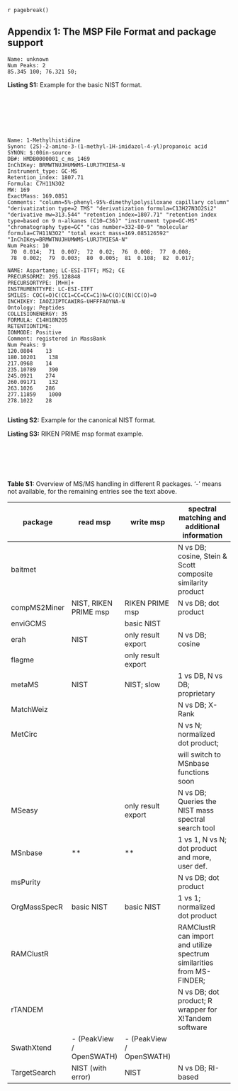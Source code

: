 `r pagebreak()`

## Appendix 1: The MSP File Format and package support {-}


```
Name: unknown
Num Peaks: 2
85.345 100; 76.321 50;
```
**Listing S1:** Example for the basic NIST format.

<br/><br/><br/><br/>


<div style="overflow: auto;">
<div class="column-left">

```
Name: 1-Methylhistidine
Synon: (2S)-2-amino-3-(1-methyl-1H-imidazol-4-yl)propanoic acid
SYNON: $:00in-source
DB#: HMDB0000001_c_ms_1469
InChIKey: BRMWTNUJHUMWMS-LURJTMIESA-N
Instrument_type: GC-MS
Retention_index: 1807.71
Formula: C7H11N3O2
MW: 169
ExactMass: 169.0851
Comments: "column=5%-phenyl-95%-dimethylpolysiloxane capillary column" "derivatization type=2 TMS" "derivatization formula=C13H27N3O2Si2" "derivative mw=313.544" "retention index=1807.71" "retention index type=based on 9 n-alkanes (C10–C36)" "instrument type=GC-MS" "chromatography type=GC" "cas number=332-80-9" "molecular formula=C7H11N3O2" "total exact mass=169.085126592" "InChIKey=BRMWTNUJHUMWMS-LURJTMIESA-N"
Num Peaks: 10
 70  0.014;  71  0.007;  72  0.02;  76  0.008;  77  0.008;
 78  0.002;  79  0.003;  80  0.005;  81  0.108;  82  0.017;
```

</div>

<div class="column-right">

```
NAME: Aspartame; LC-ESI-ITFT; MS2; CE
PRECURSORMZ: 295.128848
PRECURSORTYPE: [M+H]+
INSTRUMENTTYPE: LC-ESI-ITFT
SMILES: COC(=O)C(CC1=CC=CC=C1)N=C(O)C(N)CC(O)=O
INCHIKEY: IAOZJIPTCAWIRG-UHFFFAOYNA-N
Ontology: Peptides
COLLISIONENERGY: 35
FORMULA: C14H18N2O5
RETENTIONTIME:  
IONMODE: Positive
Comment: registered in MassBank
Num Peaks: 9
120.0804    13
180.10201    138
217.0968    14
235.10789    390
245.0921    274
260.09171    132
263.1026    286
277.11859    1000
278.1022    28
```

</div>
</div>


<div>
<div class="column-left">
**Listing S2:** Example for the canonical NIST format.
</div>
<div class="column-right">
**Listing S3:** RIKEN PRIME msp format example.
</div>
</div>

<div style="float: left; width: 100%;">
</div>





<br/><br/><br/><br/>

**Table S1:** Overview of MS/MS handling in different R packages. ‘-’ means not available, for the remaining entries see the text above.

<div style="text-align: left;">

| package      | read msp                 | write msp                | spectral matching and additional information                           |
|--------------|--------------------------|--------------------------|------------------------------------------------------------------------|
| baitmet      |                          |                          | N vs DB; cosine, Stein & Scott composite similarity product            |
| compMS2Miner | NIST, RIKEN PRIME msp    | RIKEN PRIME msp          | N vs DB; dot product                                                   |
| enviGCMS     |                          | basic NIST               |                                                                        |
| erah         | NIST                     | only result export       | N vs DB; cosine                                                        |
| flagme       |                          | only result export       |                                                                        |
| metaMS       | NIST                     | NIST; slow               | 1 vs DB, N vs DB; proprietary                                          |
| MatchWeiz    |                          |                          | N vs DB; X-Rank                                                        |
| MetCirc      |                          |                          | N vs N; normalized dot product;                                        |
|              |                          |                          | will switch to MSnbase functions soon                                  |
| MSeasy       |                          | only result export       | N vs DB; Queries the NIST mass spectral search tool                    |
| MSnbase      | **                       | **                       | 1 vs 1, N vs N; dot product and more, user def.                        |
| msPurity     |                          |                          | N vs DB; dot product                                                   |
| OrgMassSpecR | basic NIST               | basic NIST               | 1 vs 1; normalized dot product                                         |
| RAMClustR    |                          |                          | RAMClustR can import and utilize spectrum similarities from MS-FINDER; |
| rTANDEM      |                          |                          | N vs DB; dot product; R wrapper for X!Tandem software                  |
| SwathXtend   | - (PeakView / OpenSWATH) | - (PeakView / OpenSWATH) |                                                                        |
| TargetSearch | NIST (with error)        | NIST                     | N vs DB; RI-based                                                      |

</div>

